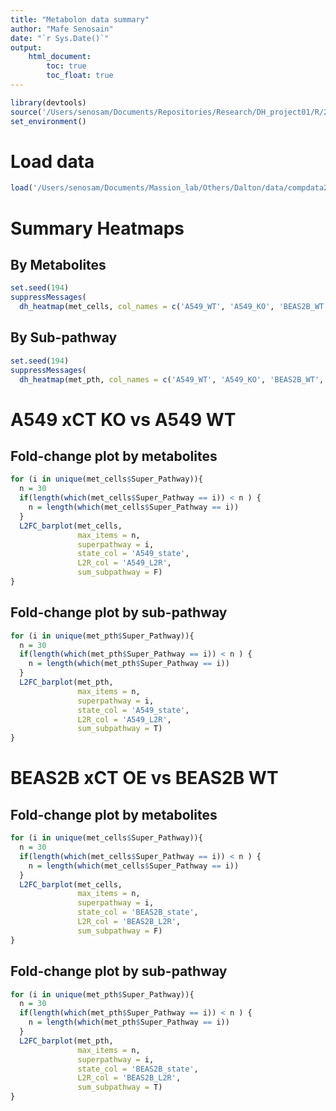 ```yaml
---
title: "Metabolon data summary"
author: "Mafe Senosain"
date: "`r Sys.Date()`"
output:
    html_document:
        toc: true
        toc_float: true
---
```


```r
library(devtools)
source('/Users/senosam/Documents/Repositories/Research/DH_project01/R/20_Metabolon_vizfunctions.R')
set_environment()
```

# Load data
```r
load('/Users/senosam/Documents/Massion_lab/Others/Dalton/data/compdata2.RData')
```

# Summary Heatmaps 

## By Metabolites
```r
set.seed(194)
suppressMessages(
  dh_heatmap(met_cells, col_names = c('A549_WT', 'A549_KO', 'BEAS2B_WT', 'BEAS2B_OE')))
```

## By Sub-pathway
```r
set.seed(194)
suppressMessages(
  dh_heatmap(met_pth, col_names = c('A549_WT', 'A549_KO', 'BEAS2B_WT', 'BEAS2B_OE')))
```

# A549 xCT KO vs A549 WT
## Fold-change plot by metabolites
```r
for (i in unique(met_cells$Super_Pathway)){
  n = 30
  if(length(which(met_cells$Super_Pathway == i)) < n ) {
    n = length(which(met_cells$Super_Pathway == i))
  }
  L2FC_barplot(met_cells, 
               max_items = n, 
               superpathway = i, 
               state_col = 'A549_state', 
               L2R_col = 'A549_L2R',
               sum_subpathway = F)
}
```

## Fold-change plot by sub-pathway
```r
for (i in unique(met_pth$Super_Pathway)){
  n = 30
  if(length(which(met_pth$Super_Pathway == i)) < n ) {
    n = length(which(met_pth$Super_Pathway == i))
  }
  L2FC_barplot(met_pth, 
               max_items = n, 
               superpathway = i, 
               state_col = 'A549_state', 
               L2R_col = 'A549_L2R',
               sum_subpathway = T)
}
```


# BEAS2B xCT OE vs BEAS2B WT
## Fold-change plot by metabolites
```r
for (i in unique(met_cells$Super_Pathway)){
  n = 30
  if(length(which(met_cells$Super_Pathway == i)) < n ) {
    n = length(which(met_cells$Super_Pathway == i))
  }
  L2FC_barplot(met_cells, 
               max_items = n, 
               superpathway = i, 
               state_col = 'BEAS2B_state', 
               L2R_col = 'BEAS2B_L2R',
               sum_subpathway = F)
}
```

## Fold-change plot by sub-pathway
```r
for (i in unique(met_pth$Super_Pathway)){
  n = 30
  if(length(which(met_pth$Super_Pathway == i)) < n ) {
    n = length(which(met_pth$Super_Pathway == i))
  }
  L2FC_barplot(met_pth, 
               max_items = n, 
               superpathway = i, 
               state_col = 'BEAS2B_state', 
               L2R_col = 'BEAS2B_L2R',
               sum_subpathway = T)
}
```


